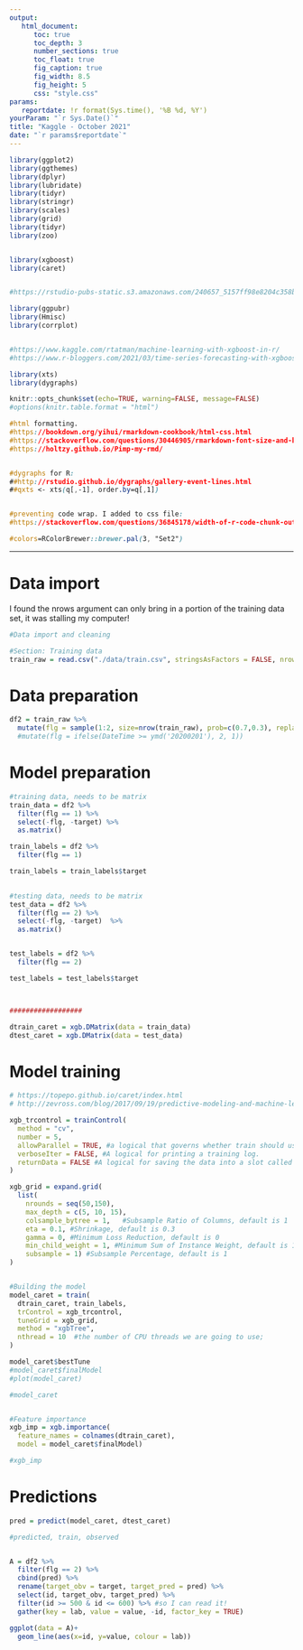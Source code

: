 ```yaml
---
output:
   html_document: 
      toc: true
      toc_depth: 3
      number_sections: true
      toc_float: true
      fig_caption: true
      fig_width: 8.5
      fig_height: 5  
      css: "style.css"
params:
   reportdate: !r format(Sys.time(), '%B %d, %Y')
yourParam: "`r Sys.Date()`"
title: "Kaggle - October 2021"
date: "`r params$reportdate`"
---
```



```r

library(ggplot2)
library(ggthemes)
library(dplyr)
library(lubridate)
library(tidyr)
library(stringr)
library(scales)
library(grid)
library(tidyr)
library(zoo)


library(xgboost)
library(caret)


#https://rstudio-pubs-static.s3.amazonaws.com/240657_5157ff98e8204c358b2118fa69162e18.html

library(ggpubr)
library(Hmisc)
library(corrplot)


#https://www.kaggle.com/rtatman/machine-learning-with-xgboost-in-r/
#https://www.r-bloggers.com/2021/03/time-series-forecasting-with-xgboost-and-feature-importance/

library(xts)
library(dygraphs)

knitr::opts_chunk$set(echo=TRUE, warning=FALSE, message=FALSE)
#options(knitr.table.format = "html")


```

```css

#html formatting.
#https://bookdown.org/yihui/rmarkdown-cookbook/html-css.html
#https://stackoverflow.com/questions/30446905/rmarkdown-font-size-and-header
#https://holtzy.github.io/Pimp-my-rmd/


#dygraphs for R:
##http://rstudio.github.io/dygraphs/gallery-event-lines.html
##qxts <- xts(q[,-1], order.by=q[,1])


#preventing code wrap. I added to css file:
#https://stackoverflow.com/questions/36845178/width-of-r-code-chunk-output-in-rmarkdown-files-knitr-ed-to-html

#colors=RColorBrewer::brewer.pal(3, "Set2")

```


***

# Data import 

I found the nrows argument can only bring in a portion of the training data set, it was stalling my computer!

```r
#Data import and cleaning

#Section: Training data
train_raw = read.csv("./data/train.csv", stringsAsFactors = FALSE, nrows=2000) #FIRST 2000 rows!!


```





# Data preparation

```r


df2 = train_raw %>%
  mutate(flg = sample(1:2, size=nrow(train_raw), prob=c(0.7,0.3), replace = TRUE))
  #mutate(flg = ifelse(DateTime >= ymd('20200201'), 2, 1))


```


# Model preparation

```r


#training data, needs to be matrix
train_data = df2 %>%
  filter(flg == 1) %>%
  select(-flg, -target) %>%
  as.matrix() 

train_labels = df2 %>%
  filter(flg == 1)

train_labels = train_labels$target
  

#testing data, needs to be matrix
test_data = df2 %>%
  filter(flg == 2) %>%
  select(-flg, -target)  %>%
  as.matrix() 


test_labels = df2 %>%
  filter(flg == 2)

test_labels = test_labels$target



##################

dtrain_caret = xgb.DMatrix(data = train_data)
dtest_caret = xgb.DMatrix(data = test_data)

```


# Model training


```r



# https://topepo.github.io/caret/index.html
# http://zevross.com/blog/2017/09/19/predictive-modeling-and-machine-learning-in-r-with-the-caret-package/#a-real-world-example-air-quality-data-from-nyc

xgb_trcontrol = trainControl(
  method = "cv", 
  number = 5,
  allowParallel = TRUE, #a logical that governs whether train should use parallel processing (if available) 
  verboseIter = FALSE, #A logical for printing a training log.
  returnData = FALSE #A logical for saving the data into a slot called trainingData
)

xgb_grid = expand.grid(
  list(
    nrounds = seq(50,150),
    max_depth = c(5, 10, 15),
    colsample_bytree = 1,   #Subsample Ratio of Columns, default is 1
    eta = 0.1, #Shrinkage, default is 0.3
    gamma = 0, #Minimum Loss Reduction, default is 0
    min_child_weight = 1, #Minimum Sum of Instance Weight, default is 1  
    subsample = 1) #Subsample Percentage, default is 1
)


#Building the model
model_caret = train(
  dtrain_caret, train_labels,
  trControl = xgb_trcontrol,
  tuneGrid = xgb_grid,
  method = "xgbTree",
  nthread = 10  #the number of CPU threads we are going to use;
)

model_caret$bestTune
#model_caret$finalModel
#plot(model_caret)

#model_caret


#Feature importance
xgb_imp = xgb.importance(
  feature_names = colnames(dtrain_caret),
  model = model_caret$finalModel)

#xgb_imp

```


# Predictions


```r

pred = predict(model_caret, dtest_caret)

```


```r

#predicted, train, observed


A = df2 %>%
  filter(flg == 2) %>%
  cbind(pred) %>%
  rename(target_obv = target, target_pred = pred) %>%
  select(id, target_obv, target_pred) %>%
  filter(id >= 500 & id <= 600) %>% #so I can read it!
  gather(key = lab, value = value, -id, factor_key = TRUE) 

ggplot(data = A)+ 
  geom_line(aes(x=id, y=value, colour = lab))
  

```






